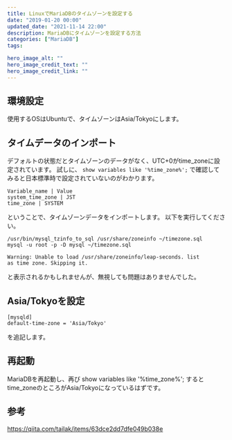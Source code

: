 ```yaml
---
title: LinuxでMariaDBのタイムゾーンを設定する
date: "2019-01-20 00:00"
updated_date: "2021-11-14 22:00"
description: MariaDBにタイムゾーンを設定する方法
categories: ["MariaDB"]
tags:

hero_image_alt: ""
hero_image_credit_text: ""
hero_image_credit_link: ""
---
```

## 環境設定
使用するOSはUbuntuで、タイムゾーンはAsia/Tokyoにします。

## タイムデータのインポート
デフォルトの状態だとタイムゾーンのデータがなく、UTC+0がtime_zoneに設定されています。
試しに、 `show variables like '%time_zone%';` で確認してみると日本標準時で設定されていないのがわかります。

```
Variable_name | Value
system_time_zone | JST
time_zone | SYSTEM
```

ということで、タイムゾーンデータをインポートします。
以下を実行してください。

```
/usr/bin/mysql_tzinfo_to_sql /usr/share/zoneinfo ~/timezone.sql
mysql -u root -p -D mysql ~/timezone.sql
```

```
Warning: Unable to load /usr/share/zoneinfo/leap-seconds. list
as time zone. Skipping it.
```

と表示されるかもしれませんが、無視しても問題はありませんでした。

## Asia/Tokyoを設定
```
[mysqld]
default-time-zone = 'Asia/Tokyo'
```
を追記します。

## 再起動
MariaDBを再起動し、再び show variables like '%time_zone%'; するとtime_zoneのところがAsia/Tokyoになっているはずです。

## 参考
https://qiita.com/tailak/items/63dce2dd7dfe049b038e
